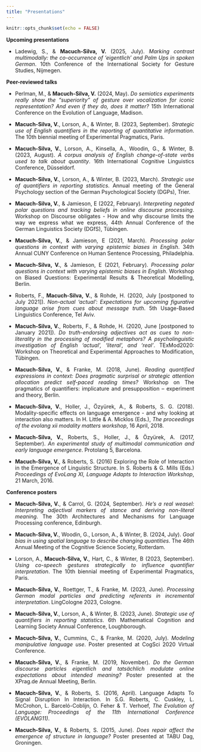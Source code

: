 ```yaml
---
title: "Presentations"
---
```


```r
knitr::opts_chunk$set(echo = FALSE)
```

<style>
body {
  text-align: justify}

h1 {
  text-align: center
}
</style>

**Upcoming presentations**

* Ladewig, S., & **Macuch-Silva, V.** (2025, July). _Marking contrast multimodally: the co-occurrence of ‘eigentlich’ and Palm Ups in spoken German_. 10th Conference of the International Society for Gesture Studies, Nijmegen.

**Peer-reviewed talks**

* Perlman, M., & **Macuch-Silva, V.** (2024, May). _Do semiotics experiments really show the "superiority" of gesture over vocalization for iconic representation? And even if they do, does it matter?_ 15th International Conference on the Evolution of Language, Madison.

* **Macuch-Silva, V.**, Lorson, A., & Winter, B. (2023, September). _Strategic use of English quantifiers in the reporting of quantitative information_. The 10th biennial meeting of Experimental Pragmatics, Paris.

* **Macuch-Silva, V.**, Lorson, A., Kinsella, A., Woodin, G., & Winter, B. (2023, August). _A corpus analysis of English change-of-state verbs used to talk about quantity_. 16th International Cognitive Linguistics Conference, Düsseldorf.

* **Macuch-Silva, V.**, Lorson, A., & Winter, B. (2023, March). _Strategic use of quantifiers in reporting statistics_. Annual meeting of the General Psychology section of the German Psychological Society (DGPs), Trier.

* **Macuch-Silva, V.**, & Jamieson, E (2022, February). _Interpreting negated polar questions and tracking beliefs in online discourse processing_. Workshop on Discourse obligates - How and why discourse limits the way we express what we express, 44th Annual Conference of the German Linguistics Society (DGfS), Tübingen.

* **Macuch-Silva, V.**, & Jamieson, E (2021, March). _Processing polar questions in context with varying epistemic biases in English_. 34th Annual CUNY Conference on Human Sentence Processing, Philadelphia.

* **Macuch-Silva, V.**, & Jamieson, E (2021, February). _Processing polar questions in context with varying epistemic biases in English_. Workshop on Biased Questions: Experimental Results & Theoretical Modelling, Berlin.

* Roberts, F., **Macuch-Silva, V.**, & Rohde, H. (2020, July [postponed to July 2021]). _Non-actual 'actual': Expectations for upcoming figurative language arise from cues about message truth_. 5th Usage-Based Linguistics Conference, Tel Aviv.

* **Macuch-Silva, V.**, Roberts, F., & Rohde, H. (2020, June [postponed to January 2021]). _Do truth-endorsing adjectives act as cues to non-literality in the processing of modified metaphors? A psycholinguistic investigation of English 'actual', 'literal', and 'real'_. TExMod2020: Workshop on Theoretical and
Experimental Approaches to Modification, Tübingen.

* **Macuch-Silva, V.**, & Franke, M. (2018, June). _Reading quantified expressions in context: Does pragmatic surprisal or strategic attention allocation predict self-paced reading times?_ Workshop on The pragmatics of quantifiers: implicature and presupposition – experiment and theory, Berlin.

* **Macuch-Silva, V.**, Holler, J., Özyürek, A., & Roberts, S. G. (2018). Modality-specific effects on language emergence - and why looking at interaction also matters. In H. Little & A. Micklos (Eds.), _The proceedings of the evolang xii modality matters workshop_, 16 April, 2018.

* **Macuch-Silva, V.**, Roberts, S., Holler, J., & Özyürek, A. (2017, September). _An experimental study of multimodal communication and early language emergence_. Protolang 5, Barcelona.

* **Macuch-Silva, V.**, & Roberts, S. (2016) Exploring the Role of Interaction in the Emergence of Linguistic Structure. In S. Roberts & G. Mills (Eds.) _Proceedings of EvoLang XI, Language Adapts to Interaction Workshop_, 21 March, 2016.


**Conference posters**

* **Macuch-Silva, V.**, & Carrol, G. (2024, September). _He’s a real weasel: Interpreting adjectival markers of stance and deriving non-literal meaning_. The 30th Architectures and Mechanisms for Language Processing conference, Edinburgh.

* **Macuch-Silva, V.**, Woodin, G., Lorson, A., & Winter, B. (2024, July). _Goal bias in using spatial language to describe changing quantities_. The 46th Annual Meeting of the Cognitive Science Society, Rotterdam.

* Lorson, A., **Macuch-Silva, V.**, Hart, C., & Winter, B (2023, September). _Using co-speech gestures strategically to influence quantifier interpretation_. The 10th biennial meeting of Experimental Pragmatics, Paris.

* **Macuch-Silva, V.**, Roettger, T., & Franke, M. (2023, June). _Processing German modal particles and predicting referents in incremental interpretation_. LingCologne 2023, Cologne.

* **Macuch-Silva, V.**, Lorson, A., & Winter, B. (2023, June). _Strategic use of quantifiers in reporting statistics_. 6th Mathematical Cognition and Learning Society Annual Conference, Loughborough.

* **Macuch-Silva, V.**, Cummins, C., & Franke, M. (2020, July). _Modeling manipulative language use_. Poster presented at CogSci 2020 Virtual Conference.

* **Macuch-Silva, V.**, & Franke, M. (2019, November). _Do the German discourse particles eigentlich and tatsächlich modulate online expectations about intended meaning?_ Poster presented at the XPrag.de Annual Meeting, Berlin.

* **Macuch-Silva, V.**, & Roberts, S. (2016, April). Language Adapts To Signal Disruption In Interaction. In S.G. Roberts, C. Cuskley, L. McCrohon, L. Barceló-Coblijn, O. Feher & T. Verhoef, _The Evolution of Language: Proceedings of the 11th International Conference (EVOLANG11)_.

* **Macuch-Silva, V.**, & Roberts, S. (2015, June). _Does repair affect the emergence of structure in language?_ Poster presented at TABU Dag, Groningen.